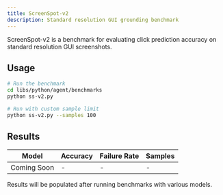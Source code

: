 ```yaml
---
title: ScreenSpot-v2
description: Standard resolution GUI grounding benchmark
---
```


ScreenSpot-v2 is a benchmark for evaluating click prediction accuracy on standard resolution GUI screenshots.

## Usage

```bash
# Run the benchmark
cd libs/python/agent/benchmarks
python ss-v2.py

# Run with custom sample limit
python ss-v2.py --samples 100
```

## Results

| Model | Accuracy | Failure Rate | Samples |
|-------|----------|--------------|---------|
| Coming Soon | - | - | - |

Results will be populated after running benchmarks with various models.
